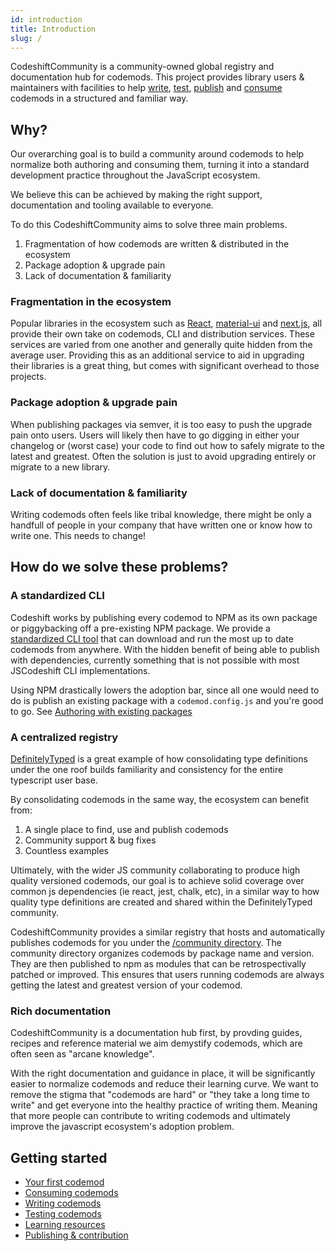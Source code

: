 ```yaml
---
id: introduction
title: Introduction
slug: /
---
```


CodeshiftCommunity is a community-owned global registry and documentation hub for codemods.
This project provides library users & maintainers with facilities to help [write](authoring), [test](testing), [publish](contribution) and [consume](consuming) codemods in a structured and familiar way.

## Why?

Our overarching goal is to build a community around codemods to help normalize both authoring and consuming them, turning it into a standard development practice throughout the JavaScript ecosystem.

We believe this can be achieved by making the right support, documentation and tooling available to everyone.

To do this CodeshiftCommunity aims to solve three main problems.

1. Fragmentation of how codemods are written & distributed in the ecosystem
2. Package adoption & upgrade pain
3. Lack of documentation & familiarity

### Fragmentation in the ecosystem

Popular libraries in the ecosystem such as [React](https://github.com/reactjs/react-codemod), [material-ui](https://github.com/mui-org/material-ui/tree/master/packages/material-ui-codemod) and [next.js](https://nextjs.org/docs/advanced-features/codemods), all provide their own take on codemods, CLI and distribution services.
These services are varied from one another and generally quite hidden from the average user.
Providing this as an additional service to aid in upgrading their libraries is a great thing, but comes with significant overhead to those projects.

### Package adoption & upgrade pain

When publishing packages via semver, it is too easy to push the upgrade pain onto users.
Users will likely then have to go digging in either your changelog or (worst case) your code to find out how to safely migrate to the latest and greatest.
Often the solution is just to avoid upgrading entirely or migrate to a new library.

### Lack of documentation & familiarity

Writing codemods often feels like tribal knowledge, there might be only a handfull of people in your company that have written one or know how to write one. This needs to change!

## How do we solve these problems?

### A standardized CLI

Codeshift works by publishing every codemod to NPM as its own package or piggybacking off a pre-existing NPM package. We provide a [standardized CLI tool](cli) that can download and run the most up to date codemods from anywhere.
With the hidden benefit of being able to publish with dependencies, currently something that is not possible with most JSCodeshift CLI implementations.

Using NPM drastically lowers the adoption bar, since all one would need to do is publish an existing package with a `codemod.config.js` and you're good to go. See [Authoring with existing packages](http://localhost:3000/docs/authoring#2-add-codeshift-to-an-existing-package)

### A centralized registry

[DefinitelyTyped](https://github.com/DefinitelyTyped/DefinitelyTyped) is a great example of how consolidating type definitions under the one roof builds familiarity and consistency for the entire typescript user base.

By consolidating codemods in the same way, the ecosystem can benefit from:

1. A single place to find, use and publish codemods
2. Community support & bug fixes
3. Countless examples

Ultimately, with the wider JS community collaborating to produce high quality versioned codemods, our goal is to achieve solid coverage over common js dependencies (ie react, jest, chalk, etc), in a similar way to how quality type definitions are created and shared within the DefinitelyTyped community.

CodeshiftCommunity provides a similar registry that hosts and automatically publishes codemods for you under the [/community directory](https://github.com/CodeshiftCommunity/CodeshiftCommunity/tree/main/community).
The community directory organizes codemods by package name and version. They are then published to npm as modules that can be retrospectivally patched or improved.
This ensures that users running codemods are always getting the latest and greatest version of your codemod.

### Rich documentation

CodeshiftCommunity is a documentation hub first, by provding guides, recipes and reference material we aim demystify codemods, which are often seen as "arcane knowledge".

With the right documentation and guidance in place, it will be significantly easier to normalize codemods and reduce their learning curve.
We want to remove the stigma that "codemods are hard" or "they take a long time to write" and get everyone into the healthy practice of writing them.
Meaning that more people can contribute to writing codemods and ultimately improve the javascript ecosystem's adoption problem.

## Getting started

- [Your first codemod](/docs/your-first-codemod)
- [Consuming codemods](consuming)
- [Writing codemods](authoring)
- [Testing codemods](testing)
- [Learning resources](your-first-codemod)
- [Publishing & contribution](contribution)
